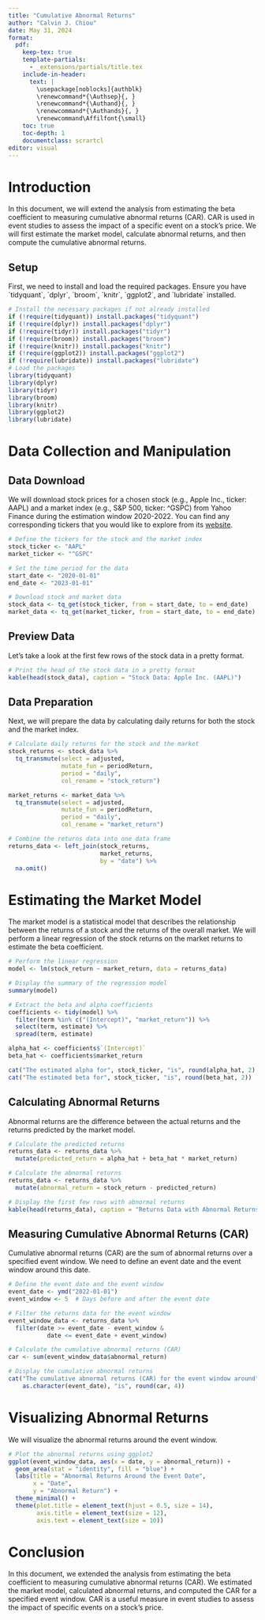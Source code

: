 ```yaml
---
title: "Cumulative Abnormal Returns"
author: "Calvin J. Chiou"
date: May 31, 2024
format: 
  pdf:
    keep-tex: true
    template-partials: 
      - _extensions/partials/title.tex
    include-in-header:
      text: |
        \usepackage[noblocks]{authblk}
        \renewcommand*{\Authsep}{, }
        \renewcommand*{\Authand}{, }
        \renewcommand*{\Authands}{, }
        \renewcommand\Affilfont{\small}
    toc: true
    toc-depth: 1
    documentclass: scrartcl
editor: visual
---
```


# Introduction

In this document, we will extend the analysis from estimating the beta coefficient to measuring cumulative abnormal returns (CAR). CAR is used in event studies to assess the impact of a specific event on a stock's price. We will first estimate the market model, calculate abnormal returns, and then compute the cumulative abnormal returns.

## Setup

First, we need to install and load the required packages. Ensure you have \`tidyquant\`, \`dplyr\`, \`broom\`, \`knitr\`, \`ggplot2\`, and \`lubridate\` installed.

```r
# Install the necessary packages if not already installed
if (!require(tidyquant)) install.packages("tidyquant")
if (!require(dplyr)) install.packages("dplyr")
if (!require(tidyr)) install.packages("tidyr")
if (!require(broom)) install.packages("broom")
if (!require(knitr)) install.packages("knitr")
if (!require(ggplot2)) install.packages("ggplot2")
if (!require(lubridate)) install.packages("lubridate")
# Load the packages
library(tidyquant)
library(dplyr)
library(tidyr)
library(broom)
library(knitr)
library(ggplot2)
library(lubridate)
```

# Data Collection and Manipulation

## **Data Download**

We will download stock prices for a chosen stock (e.g., Apple Inc., ticker: AAPL) and a market index (e.g., S&P 500, ticker: \^GSPC) from Yahoo Finance during the estimation window 2020-2022. You can find any corresponding tickers that you would like to explore from its [website](https://finance.yahoo.com/).

```r
# Define the tickers for the stock and the market index
stock_ticker <- "AAPL"
market_ticker <- "^GSPC"

# Set the time period for the data
start_date <- "2020-01-01"
end_date <- "2023-01-01"

# Download stock and market data
stock_data <- tq_get(stock_ticker, from = start_date, to = end_date)
market_data <- tq_get(market_ticker, from = start_date, to = end_date)
```

## **Preview Data**

Let's take a look at the first few rows of the stock data in a pretty format.

```r
# Print the head of the stock data in a pretty format
kable(head(stock_data), caption = "Stock Data: Apple Inc. (AAPL)")
```

## Data Preparation

Next, we will prepare the data by calculating daily returns for both the stock and the market index.

```r
# Calculate daily returns for the stock and the market
stock_returns <- stock_data %>%
  tq_transmute(select = adjusted, 
               mutate_fun = periodReturn, 
               period = "daily", 
               col_rename = "stock_return")

market_returns <- market_data %>%
  tq_transmute(select = adjusted, 
               mutate_fun = periodReturn, 
               period = "daily", 
               col_rename = "market_return")

# Combine the returns data into one data frame
returns_data <- left_join(stock_returns, 
                          market_returns, 
                          by = "date") %>%
  na.omit()
```

# Estimating the Market Model

The market model is a statistical model that describes the relationship between the returns of a stock and the returns of the overall market. We will perform a linear regression of the stock returns on the market returns to estimate the beta coefficient.

```r
# Perform the linear regression
model <- lm(stock_return ~ market_return, data = returns_data)

# Display the summary of the regression model
summary(model)

# Extract the beta and alpha coefficients
coefficients <- tidy(model) %>%
  filter(term %in% c("(Intercept)", "market_return")) %>%
  select(term, estimate) %>%
  spread(term, estimate)

alpha_hat <- coefficients$`(Intercept)`
beta_hat <- coefficients$market_return

cat("The estimated alpha for", stock_ticker, "is", round(alpha_hat, 2), "\n")
cat("The estimated beta for", stock_ticker, "is", round(beta_hat, 2))
```

## Calculating Abnormal Returns

Abnormal returns are the difference between the actual returns and the returns predicted by the market model.

```r
# Calculate the predicted returns
returns_data <- returns_data %>%
  mutate(predicted_return = alpha_hat + beta_hat * market_return)

# Calculate the abnormal returns
returns_data <- returns_data %>%
  mutate(abnormal_return = stock_return - predicted_return)

# Display the first few rows with abnormal returns
kable(head(returns_data), caption = "Returns Data with Abnormal Returns")
```

## Measuring Cumulative Abnormal Returns (CAR)

Cumulative abnormal returns (CAR) are the sum of abnormal returns over a specified event window. We need to define an event date and the event window around this date.

```r
# Define the event date and the event window
event_date <- ymd("2022-01-01")
event_window <- 5  # Days before and after the event date

# Filter the returns data for the event window
event_window_data <- returns_data %>%
  filter(date >= event_date - event_window & 
           date <= event_date + event_window)

# Calculate the cumulative abnormal returns (CAR)
car <- sum(event_window_data$abnormal_return)

# Display the cumulative abnormal returns
cat("The cumulative abnormal returns (CAR) for the event window around", 
    as.character(event_date), "is", round(car, 4))

```

# Visualizing Abnormal Returns

We will visualize the abnormal returns around the event window.

```r
# Plot the abnormal returns using ggplot2
ggplot(event_window_data, aes(x = date, y = abnormal_return)) +
  geom_area(stat = "identity", fill = "blue") +
  labs(title = "Abnormal Returns Around the Event Date",
       x = "Date",
       y = "Abnormal Return") +
  theme_minimal() +
  theme(plot.title = element_text(hjust = 0.5, size = 14),
        axis.title = element_text(size = 12),
        axis.text = element_text(size = 10))
```

# Conclusion

In this document, we extended the analysis from estimating the beta coefficient to measuring cumulative abnormal returns (CAR). We estimated the market model, calculated abnormal returns, and computed the CAR for a specified event window. CAR is a useful measure in event studies to assess the impact of specific events on a stock's price.
